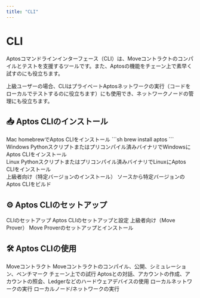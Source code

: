 ```yaml
---
title: "CLI"
---
```



# CLI

Aptosコマンドラインインターフェース（CLI）は、Moveコントラクトのコンパイルとテストを支援するツールです。また、Aptosの機能をチェーン上で素早く試すのにも役立ちます。

上級ユーザーの場合、CLIはプライベートAptosネットワークの実行（コードをローカルでテストするのに役立ちます）にも使用でき、ネットワークノードの管理にも役立ちます。

## 📥 Aptos CLIのインストール

<Cards className="xl:grid-cols-2">
  <Card href="./cli/install-cli/install-cli-mac" className="flex flex-row gap-4">
    <Card.Image className="object-contain dark:invert" src="/docs/apple.svg" />
    <div className="flex flex-col gap-2">
      <Card.Title>Mac</Card.Title>
      <Card.Description>
         homebrewでAptos CLIをインストール 
         ```sh
         brew install aptos
         ```
      </Card.Description>
    </div>
  </Card>
  <Card href="./cli/install-cli/install-cli-windows" className="flex flex-row gap-4">
    <Card.Image src="/docs/windows.svg" />
    <div className="flex flex-col gap-2">
      <Card.Title>Windows</Card.Title>
      <Card.Description>
         Pythonスクリプトまたはプリコンパイル済みバイナリでWindowsにAptos CLIをインストール
      </Card.Description>
    </div>
  </Card>
  <Card href="./cli/install-cli/install-cli-linux" className="flex flex-row gap-4">
    <Card.Image className="object-contain" src="/docs/linux.svg" />
    <div className="flex flex-col gap-2">
      <Card.Title>Linux</Card.Title>
      <Card.Description>
         Pythonスクリプトまたはプリコンパイル済みバイナリでLinuxにAptos CLIをインストール
      </Card.Description>
    </div>
  </Card>
  <Card href="./cli/install-cli/install-cli-specific-version" className="flex flex-row gap-4">
    <Card.Image className="dark:invert" src="/docs/advanced.svg" />
    <div className="flex flex-col gap-2">
      <Card.Title>上級者向け（特定バージョンのインストール）</Card.Title>
      <Card.Description>
         ソースから特定バージョンのAptos CLIをビルド
      </Card.Description>
    </div>
  </Card>
</Cards>

## ⚙️ Aptos CLIのセットアップ

<Cards>
  <Card href="./cli/setup-cli">
    <Card.Title>CLIのセットアップ</Card.Title>
    <Card.Description>Aptos CLIのセットアップと設定 </Card.Description>
  </Card>
  <Card href="./cli/setup-cli/install-move-prover">
    <Card.Title>上級者向け（Move Prover）</Card.Title>
    <Card.Description>Move Proverのセットアップとインストール</Card.Description>
  </Card>
</Cards>

## 🛠️ Aptos CLIの使用

<Cards>
  <Card href="./cli/working-with-move-contracts">
    <Card.Title>Moveコントラクト</Card.Title>
    <Card.Description>Moveコントラクトのコンパイル、公開、シミュレーション、ベンチマーク </Card.Description>
  </Card>
  <Card href="./cli/trying-things-on-chain">
    <Card.Title>チェーン上での試行</Card.Title>
    <Card.Description>Aptosとの対話、アカウントの作成、アカウントの照会、Ledgerなどのハードウェアデバイスの使用</Card.Description>
  </Card>
  <Card href="./cli/running-a-local-network">
    <Card.Title>ローカルネットワークの実行</Card.Title>
    <Card.Description>ローカルノード/ネットワークの実行</Card.Description>
  </Card>
</Cards>
